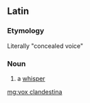 ==Latin==

===Etymology===
Literally "concealed voice"

===Noun===
{{head|la|noun|head=[[vōx]] [[clandestinus|clandestīna]]|g=f}}

# {{label|la|idiomatic}} a [[whisper]]

[[mg:vox clandestina]]